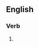 ==English==

===Verb===
{{head|en|verb form}}

# {{present participle of|surrogate|lang=en|nocat=1}}